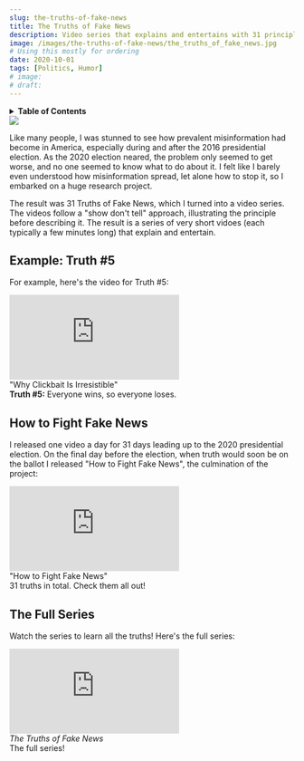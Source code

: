 ```yaml
---
slug: the-truths-of-fake-news
title: The Truths of Fake News
description: Video series that explains and entertains with 31 principles of how fake news works
image: /images/the-truths-of-fake-news/the_truths_of_fake_news.jpg
# Using this mostly for ordering
date: 2020-10-01
tags: [Politics, Humor]
# image:
# draft:
---
```



<!-- Inline table of contents -->

<details className="table_of_contents">
    <summary><strong>Table of Contents</strong></summary>
    <TOCInline toc={toc} maxHeadingLevel={4} />
</details>

<img src={allthumbnails} />

Like many people, I was stunned to see how prevalent misinformation had become in America, especially during and after the 2016 presidential election. As the 2020 election neared, the problem only seemed to get worse, and no one seemed to know what to do about it. I felt like I barely even understood how misinformation spread, let alone how to stop it, so I embarked on a huge research project.

The result was 31 Truths of Fake News, which I turned into a video series. The videos follow a "show don't tell" approach, illustrating the principle before describing it. The result is a series of very short vidoes (each typically a few minutes long) that explain and entertain.

<!-- truncate -->


## Example: Truth #5

For example, here's the video for Truth #5:

<div className="video_embed_wrapper">
    <div className="video_embed">
        <iframe src="https://www.youtube-nocookie.com/embed/0hU9pZTiiYc" title="YouTube video player" frameBorder="0" allow="accelerometer; autoPlay; clipboard-write; encrypted-media; gyroscope; picture-in-picture" allowFullScreen></iframe>
    </div>
    <figcaption>
        "Why Clickbait Is Irresistible"
        <div className="subcaption">
            <strong>Truth #5:</strong> Everyone wins, so everyone loses.
        </div>
    </figcaption>
</div>


## How to Fight Fake News

I released one video a day for 31 days leading up to the 2020 presidential election. On the final day before the election, when truth would soon be on the ballot I released "How to Fight Fake News", the culmination of the project:

<div className="video_embed_wrapper">
    <div className="video_embed">
        <iframe src="https://www.youtube-nocookie.com/embed/X3_VKE9ovFU" title="YouTube video player" frameBorder="0" allow="accelerometer; autoPlay; clipboard-write; encrypted-media; gyroscope; picture-in-picture" allowFullScreen></iframe>
    </div>
    <figcaption>
        "How to Fight Fake News"
        <div className="subcaption">
            31 truths in total. Check them all out!
        </div>
    </figcaption>
</div>


## The Full Series

Watch the series to learn all the truths! Here's the full series:

<div className="video_embed_wrapper">
    <div className="video_embed">
        <iframe src="https://www.youtube-nocookie.com/embed/videoseries?list=PLKN-FpWxTkI95Ys1x_CcEhRuvs4hiJ1h3" title="YouTube video player" frameBorder="0" allow="accelerometer; autoPlay; clipboard-write; encrypted-media; gyroscope; picture-in-picture" allowFullScreen></iframe>
    </div>
    <figcaption>
        <em>The Truths of Fake News</em>
        <div class="subcaption">
            The full series!
        </div>
    </figcaption>
</div>